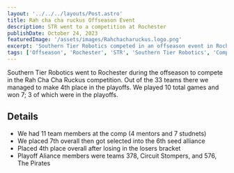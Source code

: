 ```yaml
---
layout: '../../../layouts/Post.astro'
title: Rah cha cha ruckus Offseason Event
description: STR went to a competition at Rochester 
publishDate: October 24, 2023
featuredImage: '/assets/images/Rahchacharuckus.logo.png'
excerpt: 'Southern Tier Robotics competed in an offseason event in Rochester.'
tags: ['Offseason', 'Rochester', 'STR', 'Southern Tier Robotics', 'Competition']
---
```


Southern Tier Robotics went to Rochester during the offseason to compete in the Rah Cha Cha Ruckus competition. Out of the 33 teams there we managed to make 4th place in the playoffs. We played 10 total games and won 7; 3 of which were in the playoffs.

## Details

- We had 11 team members at the comp (4 mentors and 7 studnets)
- We placed 7th overall then got selected into the 6th seed alliance
- Placed 4th place overall after losing in the losers bracket
- Playoff Aliance members were teams 378, Circuit Stompers, and 576, The Pirates